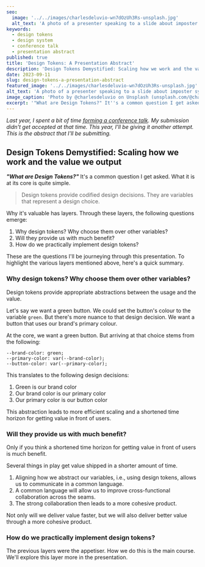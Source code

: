 ```yaml
---
seo:
  image: '../../images/charlesdeluvio-wn7dOzUh3Rs-unsplash.jpg'
  alt_text: 'A photo of a presenter speaking to a slide about imposter syndrome - Photo by @charlesdeluvio on Unsplash (unsplash.com/@charlesdeluvio)'
keywords:
  - design tokens
  - design system
  - conference talk
  - presentation abstract
published: true
title: 'Design Tokens: A Presentation Abstract'
description: 'Design Tokens Demystified: Scaling how we work and the value we output'
date: 2023-09-11
slug: design-tokens-a-presentation-abstract
featured_image: '../../images/charlesdeluvio-wn7dOzUh3Rs-unsplash.jpg'
alt_text: 'A photo of a presenter speaking to a slide about imposter syndrome - Photo by @charlesdeluvio on Unsplash (unsplash.com/@charlesdeluvio)'
image_caption: 'Photo by @charlesdeluvio on Unsplash (unsplash.com/@charlesdeluvio)'
excerpt: '"What are Design Tokens?" It''s a common question I get asked. What it is at its core is quite simple. Design tokens provide codified design decisions. They are variables that represent a design choice. Why it''s valuable has layers...'
---
```


<Section>

_Last year, I spent a bit of time [forming a conference talk](https://frankcongson.com/blog/forming-a-conference-talk/). My submission didn't get accepted at that time. This year, I'll be giving it another attempt. This is the abstract that I'll be submitting._

</Section>

<Section>

## Design Tokens Demystified: Scaling how we work and the value we output

**_"What are Design Tokens?"_** It's a common question I get asked. What it is at its core is quite simple.

> Design tokens provide codified design decisions. They are variables that represent a design choice.

Why it's valuable has layers. Through these layers, the following questions emerge:

1. Why design tokens? Why choose them over other variables?
2. Will they provide us with much benefit?
3. How do we practically implement design tokens?

These are the questions I'll be journeying through this presentation. To highlight the various layers mentioned above, here's a quick summary.

</Section>

<Section>

### Why design tokens? Why choose them over other variables?

Design tokens provide appropriate abstractions between the usage and the value.

Let's say we want a green button. We could set the button's colour to the variable `green`. But there's more nuance to that design decision. We want a button that uses our brand's primary colour.

At the core, we want a green button. But arriving at that choice stems from the following:

```
--brand-color: green;
--primary-color: var(--brand-color);
--button-color: var(--primary-color);
```

This translates to the following design decisions:

1. Green is our brand color
2. Our brand color is our primary color
3. Our primary color is our button color

This abstraction leads to more efficient scaling and a shortened time horizon for getting value in front of users.

</Section>

<Section>

### Will they provide us with much benefit?

Only if you think a shortened time horizon for getting value in front of users is much benefit.

Several things in play get value shipped in a shorter amount of time.

1. Aligning how we abstract our variables, i.e., using design tokens, allows us to communicate in a common language.
2. A common language will allow us to improve cross-functional collaboration across the seams.
3. The strong collaboration then leads to a more cohesive product.

Not only will we deliver value faster, but we will also deliver better value through a more cohesive product.

</Section>

<Section>

### How do we practically implement design tokens?

The previous layers were the appetiser. How we do this is the main course. We'll explore this layer more in the presentation.

</Section>
